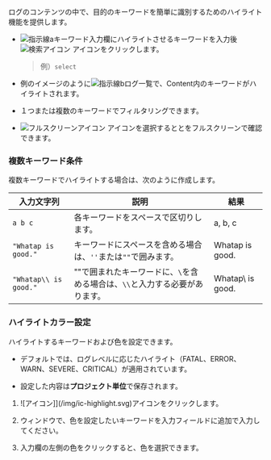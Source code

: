 ログのコンテンツの中で、目的のキーワードを簡単に識別するためのハイライト機能を提供します。

<InDoc pages="log-search,aws-log-search">
<ImgLang img='log-search-content-search-highlight.png' desc='ログ検索コンテンツのハイライト'/>
</InDoc>

<InDoc pages="log-lt,aws-log-lt">
<ImgLang img='log-content-search-highlight.png' desc='ログTailコンテンツのハイライト'/>
</InDoc>

- ![指示線a](/img/char-a.svg)キーワード入力欄にハイライトさせるキーワードを入力後![検索アイコン](/img/ic-search.svg) <Cmdname sid="search" className="uitext" />アイコンをクリックします。

  > 例）`select`

- 例のイメージのように![指示線b](/img/char-b.svg)ログ一覧で、Content内のキーワードがハイライトされます。

- １つまたは複数のキーワードでフィルタリングできます。

- ![フルスクリーンアイコン](/img/ic-fullscreen.svg) <Cmdname sid="TLT06869" className="uitext" />アイコンを選択すると<Cmdname sid="log" className="uitext" />と<Cmdname sid="TTL06444" className="uitext" />をフルスクリーンで確認できます。

### 複数キーワード条件

複数キーワードでハイライトする場合は、次のように作成します。

| 入力文字列                 | 説明                                         | 結果               |
| --------------------- | ------------------------------------------ | ---------------- |
| `a b c`               | 各キーワードをスペースで区切りします。                        | a, b, c          |
| `"Whatap is good."`   | キーワードにスペースを含める場合は、`''`または`""`で囲みます。        | Whatap is good.  |
| `"Whatap\\ is good."` | ""で囲まれたキーワードに、`\`を含める場合は、`\\`と入力する必要があります。 | Whatap\ is good. |

### ハイライトカラー設定

ハイライトするキーワードおよび色を設定できます。

- デフォルトでは、ログレベルに応じたハイライト（<span class='logft'>FATAL</span>、<span class='loger'>ERROR</span>、<span class='logwr'>WARN</span>、<span class='logft'>SEVERE</span>、<span class='logft'>CRITICAL</span>）が適用されています。 

- 設定した内容は**プロジェクト単位**で保存されます。 

1. ![アイコン]](/img/ic-highlight.svg)アイコンをクリックします。

2. <Cmdname sid="highlight" className="uitext" /> ウィンドウで、色を設定したいキーワードを入力フィールドに追加で入力してください。

3. 入力欄の左側の色をクリックすると、色を選択できます。
